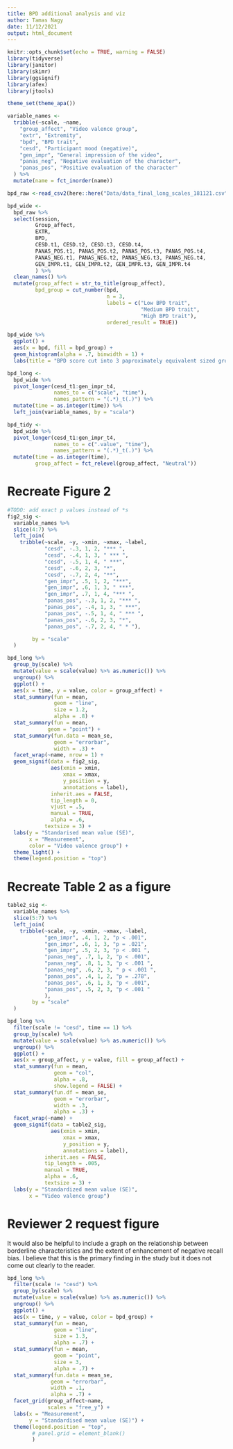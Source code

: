 ```yaml
---
title: BPD additional analysis and viz
author: Tamas Nagy
date: 11/12/2021
output: html_document
---
```


```r
knitr::opts_chunk$set(echo = TRUE, warning = FALSE)
library(tidyverse)
library(janitor)
library(skimr)
library(ggsignif)
library(afex)
library(jtools)

theme_set(theme_apa())
```

```r


variable_names <-
  tribble(~scale, ~name, 
    "group_affect", "Video valence group",
    "extr", "Extremity",
    "bpd", "BPD trait",
    "cesd", "Participant mood (negative)",
    "gen_impr", "General impression of the video",
    "panas_neg", "Negative evaluation of the character",
    "panas_pos", "Positive evaluation of the character"
  ) %>% 
  mutate(name = fct_inorder(name))

```


```r
bpd_raw <-read_csv2(here::here("Data/data_final_long_scales_181121.csv"))

bpd_wide <-
  bpd_raw %>% 
  select(session,
         Group_affect,
         EXTR,
         BPD,
         CESD.t1, CESD.t2, CESD.t3, CESD.t4, 
         PANAS_POS.t1, PANAS_POS.t2, PANAS_POS.t3, PANAS_POS.t4,
         PANAS_NEG.t1, PANAS_NEG.t2, PANAS_NEG.t3, PANAS_NEG.t4,
         GEN_IMPR.t1, GEN_IMPR.t2, GEN_IMPR.t3, GEN_IMPR.t4
         ) %>% 
  clean_names() %>% 
  mutate(group_affect = str_to_title(group_affect),
         bpd_group = cut_number(bpd, 
                                n = 3, 
                                labels = c("Low BPD trait",
                                           "Medium BPD trait",
                                           "High BPD trait"),
                                ordered_result = TRUE))

bpd_wide %>% 
  ggplot() +
  aes(x = bpd, fill = bpd_group) +
  geom_histogram(alpha = .7, binwidth = 1) +
  labs(title = "BPD score cut into 3 paproximately equivalent sized groups")

bpd_long <- 
  bpd_wide %>% 
  pivot_longer(cesd_t1:gen_impr_t4,
               names_to = c("scale", "time"),
               names_pattern = "(.*)_t(.)") %>% 
  mutate(time = as.integer(time)) %>% 
  left_join(variable_names, by = "scale")

bpd_tidy <- 
  bpd_wide %>% 
  pivot_longer(cesd_t1:gen_impr_t4,
               names_to = c(".value", "time"),
               names_pattern = "(.*)_t(.)") %>% 
  mutate(time = as.integer(time),
         group_affect = fct_relevel(group_affect, "Neutral"))

```

# Recreate Figure 2

```r
#TODO: add exact p values instead of *s
fig2_sig <-
  variable_names %>% 
  slice(4:7) %>% 
  left_join(
    tribble(~scale, ~y, ~xmin, ~xmax, ~label,
            "cesd", -.3, 1, 2, "*** ",
            "cesd", -.4, 1, 3, " *** ",
            "cesd", -.5, 1, 4, " ***",
            "cesd", -.6, 2, 3, "*",
            "cesd", -.7, 2, 4, "**",
            "gen_impr", .5, 1, 2, "***",
            "gen_impr", .6, 1, 3, " ***",
            "gen_impr", .7, 1, 4, "*** ",
            "panas_pos", -.3, 1, 2, "*** ",
            "panas_pos", -.4, 1, 3, " ***",
            "panas_pos", -.5, 1, 4, " *** ",
            "panas_pos", -.6, 2, 3, "*",
            "panas_pos", -.7, 2, 4, " * "),

        by = "scale"
  )

bpd_long %>% 
  group_by(scale) %>% 
  mutate(value = scale(value) %>% as.numeric()) %>% 
  ungroup() %>% 
  ggplot() +
  aes(x = time, y = value, color = group_affect) +
  stat_summary(fun = mean, 
               geom = "line", 
               size = 1.2,
               alpha = .8) +
  stat_summary(fun = mean, 
             geom = "point") +
  stat_summary(fun.data = mean_se, 
               geom = "errorbar", 
               width = .3) +
  facet_wrap(~name, nrow = 1) +
  geom_signif(data = fig2_sig,
              aes(xmin = xmin,
                  xmax = xmax,
                  y_position = y,
                  annotations = label),
              inherit.aes = FALSE, 
              tip_length = 0, 
              vjust = .5,
              manual = TRUE,
              alpha = .6, 
            textsize = 3) +
  labs(y = "Standarised mean value (SE)",
       x = "Measurement",
       color = "Video valence group") +
  theme_light() +
  theme(legend.position = "top")

```

# Recreate Table 2 as a figure

```r

table2_sig <-
  variable_names %>% 
  slice(5:7) %>% 
  left_join(
    tribble(~scale, ~y, ~xmin, ~xmax, ~label,
            "gen_impr", .4, 1, 2, "p < .001",
            "gen_impr", .6, 1, 3, "p = .021",
            "gen_impr", .5, 2, 3, "p < .001 ",
            "panas_neg", .7, 1, 2, "p < .001",
            "panas_neg", .8, 1, 3, "p < .001 ",
            "panas_neg", .6, 2, 3, " p < .001 ",
            "panas_pos", .4, 1, 2, "p = .278",
            "panas_pos", .6, 1, 3, "p < .001",
            "panas_pos", .5, 2, 3, "p < .001 "
            ),
        by = "scale"
  )

bpd_long %>% 
  filter(scale != "cesd", time == 1) %>% 
  group_by(scale) %>% 
  mutate(value = scale(value) %>% as.numeric()) %>% 
  ungroup() %>% 
  ggplot() +
  aes(x = group_affect, y = value, fill = group_affect) +
  stat_summary(fun = mean, 
               geom = "col", 
               alpha = .8, 
               show.legend = FALSE) +
  stat_summary(fun.df = mean_se,
               geom = "errorbar",
               width = .3,
               alpha = .3) +
  facet_wrap(~name) +
  geom_signif(data = table2_sig,
              aes(xmin = xmin,
                  xmax = xmax,
                  y_position = y,
                  annotations = label),
            inherit.aes = FALSE, 
            tip_length = .005,
            manual = TRUE,
            alpha = .6, 
            textsize = 3) +
  labs(y = "Standardized mean value (SE)",
       x = "Video valence group")
```

# Reviewer 2 request figure

It would also be helpful to include a graph on the relationship between borderline characteristics and the extent of enhancement of negative recall bias. I believe that this is the primary finding in the study but it does not come out clearly to the reader. 

```r

bpd_long %>% 
  filter(scale != "cesd") %>% 
  group_by(scale) %>% 
  mutate(value = scale(value) %>% as.numeric()) %>% 
  ungroup() %>% 
  ggplot() +
  aes(x = time, y = value, color = bpd_group) +
  stat_summary(fun = mean, 
               geom = "line", 
               size = 1.3,
               alpha = .7) +
  stat_summary(fun = mean, 
               geom = "point", 
               size = 3,
               alpha = .7) +
  stat_summary(fun.data = mean_se, 
              geom = "errorbar",
              width = .1,
              alpha = .7) +
  facet_grid(group_affect~name, 
             scales = "free_y") +
  labs(x = "Measurement",
       y = "Standardised mean value (SE)") +
  theme(legend.position = "top", 
        # panel.grid = element_blank()
        )


```

